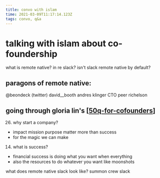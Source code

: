 ```yaml
---
title: convo with islam
time: 2021-03-09T11:17:14.123Z
tags: convo, q&a
---
```


# talking with islam about co-foundership

what is remote native? in re slack?
isn't slack remote native by default?

## paragons of remote native:

@beondeck (twitter)
david\_\_booth
andres klinger CTO
peer richelson

## going through gloria lin's [[50q-for-cofounders]]

26. why start a company?

- impact mission purpose matter more than success
- for the magic we can make

14. what is success?

- financial success is doing what you want when everything
- also the resources to do whatever you want like moonshots

what does remote native slack look like?
summon crew slack

[//begin]: # 'Autogenerated link references for markdown compatibility'
[50q-for-cofounders]: ../../../../areas/ikigai/50q-for-cofounders '50 Questions for Aspiring Founders to Ask Each Other'
[//end]: # 'Autogenerated link references'
